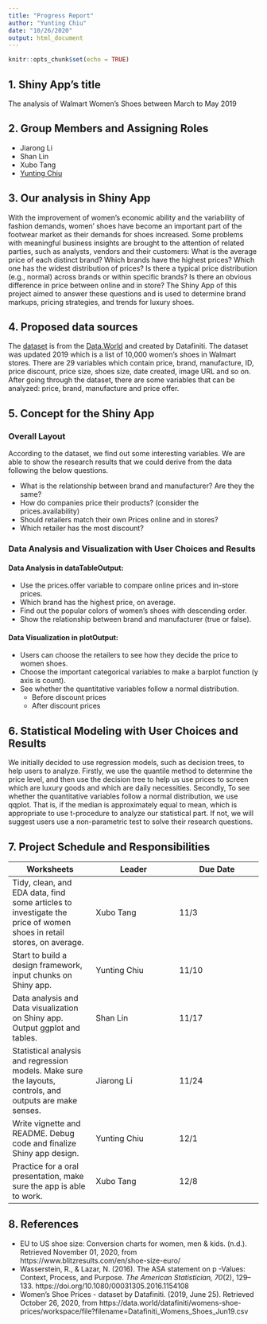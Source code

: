 ```yaml
---
title: "Progress Report"
author: "Yunting Chiu"
date: "10/26/2020"
output: html_document
---
```


```r
knitr::opts_chunk$set(echo = TRUE)
```
## 1. Shiny App’s title
The analysis of Walmart Women’s Shoes between March to May 2019

## 2. Group Members and Assigning Roles
- Jiarong Li
- Shan Lin
- Xubo Tang
- [Yunting Chiu](http://linkedin.com/in/yuntingchiu)

## 3. Our analysis in Shiny App
With the improvement of women’s economic ability and the variability of fashion demands, women’ shoes have become an important part of the footwear market as their demands for shoes increased. Some problems with meaningful business insights are brought to the attention of related parties, such as analysts, vendors and their customers: What is the average price of each distinct brand? Which brands have the highest prices? Which one has the widest distribution of prices? Is there a typical price distribution (e.g., normal) across brands or within specific brands? Is there an obvious difference in price between online and in store? The Shiny App of this project aimed to answer these questions and is used to determine brand markups, pricing strategies, and trends for luxury shoes.

## 4. Proposed data sources
The [dataset](https://data.world/datafiniti/womens-shoe-prices/workspace/file?filename=Datafiniti_Womens_Shoes_Jun19.csv) is from the [Data.World](https://data.world/) and created by Datafiniti. The dataset was updated 2019 which is a list of 10,000 women’s shoes in Walmart stores. There are 29 variables which contain price, brand, manufacture, ID, price discount, price size, shoes size, date created, image URL and so on. After going through the dataset, there are some variables that can be analyzed: price, brand, manufacture and price offer. 

## 5. Concept for the Shiny App
### Overall Layout
According to the dataset, we find out some interesting variables. We are able to show the research results that we could derive from the data following the below questions.

- What is the relationship between brand and manufacturer? Are they the same?
- How do companies price their products? (consider the prices.availability)
- Should retailers match their own Prices online and in stores? 
- Which retailer has the most discount?

### Data Analysis and Visualization with User Choices and Results 
#### Data Analysis in dataTableOutput:
- Use the prices.offer variable to compare online prices and in-store prices.
- Which brand has the highest price, on average.
- Find out the popular colors of women’s shoes with descending order.
- Show the relationship between brand and manufacturer (true or false).

#### Data Visualization in plotOutput:
- Users can choose the retailers to see how they decide the price to women shoes.
- Choose the important categorical variables to make a barplot function (y axis is count).
- See whether the quantitative variables follow a normal distribution. 
  + Before discount prices
  + After discount  prices

## 6. Statistical Modeling with User Choices and Results 
We initially decided to use regression models, such as decision trees, to help users to analyze. Firstly, we use the quantile method to determine the price level, and then use the decision tree to help us use prices to screen which are luxury goods and which are daily necessities. Secondly, To see whether the quantitative variables follow a normal distribution, we use qqplot. That is, if the median is approximately equal to mean, which is appropriate to use t-procedure to analyze our statistical part. If not, we will suggest users use a non-parametric test to solve their research questions. 

## 7. Project Schedule and Responsibilities
**Worksheets** | **Leader** | **Due Date**
------------- | ------------- | -------------
Tidy, clean, and EDA data, find some articles to investigate the price of women shoes in retail stores, on average.| Xubo Tang | 11/3
Start to build a design framework, input chunks on Shiny app. | Yunting Chiu | 11/10
Data analysis and Data visualization on Shiny app. Output ggplot and tables. | Shan Lin | 11/17
Statistical analysis and regression models. Make sure the layouts, controls, and outputs are make senses. | Jiarong Li | 11/24
Write vignette and README. Debug code and finalize Shiny app design. | Yunting Chiu | 12/1
Practice for a oral presentation, make sure the app is able to work.| Xubo Tang | 12/8

## 8. References 
- EU to US shoe size: Conversion charts for women, men &amp; kids. (n.d.). Retrieved November 01, 2020, from https://www.blitzresults.com/en/shoe-size-euro/
- Wasserstein, R., & Lazar, N. (2016). The ASA statement on p -Values: Context, Process, and Purpose. *The American Statistician, 70*(2), 129–133. https://doi.org/10.1080/00031305.2016.1154108
- Women's Shoe Prices - dataset by Datafiniti. (2019, June 25). Retrieved October 26, 2020, from https://data.world/datafiniti/womens-shoe-prices/workspace/file?filename=Datafiniti_Womens_Shoes_Jun19.csv

